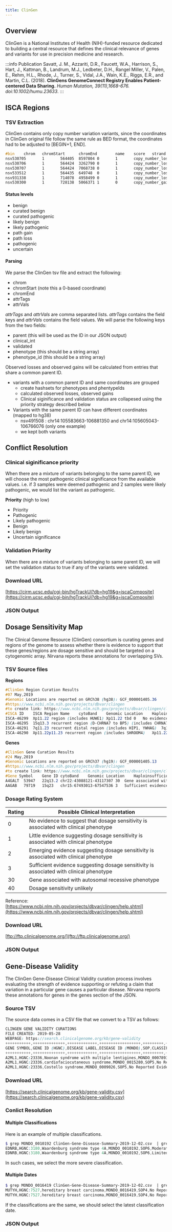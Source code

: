 ```yaml
---
title: ClinGen
---
```



## Overview

ClinGen is a National Institutes of Health (NIH)-funded resource dedicated to building a central resource that defines the clinical relevance of genes and variants for use in precision medicine and research.

:::info Publication
Savatt, J. M., Azzariti, D.R., Faucett, W.A., Harrison, S., Hart, J., Kattman, B., Landrum, M.J., Ledbeter, D.H., Rangel Miller, V., Palen, E., Rehm, H.L., Rhode, J., Turner, S., Vidal, J.A., Wain, K.E., Riggs, E.R., and Martin, C.L. (2018).  **ClinGens GenomeConnect Registry Enables Patient-centered Data Sharing.** *Human Mutation, 39(11),1668-676. doi:10.1002/humu.23633*.
:::

## ISCA Regions

### TSV Extraction
ClinGen contains only copy number variation variants, since the coordinates in ClinGen original file follow the same rule as BED format, the coordinates had to be adjusted to [BEGIN+1, END].

```scss
#bin    chrom   chromStart      chromEnd        name    score   strand  thickStart      thickEnd        attrCount       attrTags        attrVals
nsv530705       1       564405  8597804 0       1       copy_number_loss        pathogenic      False   Developmental delay AND/OR other significant developmental or morphological phenotypes
nsv530706       1       564424  3262790 0       1       copy_number_loss        pathogenic      False   Abnormal facial shape,Abnormality of cardiac morphology,Global developmental delay,Muscular hypotonia   HP:0001252,HP:0001263,HP:0001627,HP:0001999,MedGen:CN001147,MedGen:CN001157,MedGen:CN001482,MedGen:CN001810
nsv530707       1       564424  7068738 0       1       copy_number_loss        pathogenic      False   Abnormality of cardiac morphology,Cleft upper lip,Failure to thrive,Global developmental delay,Intrauterine growth retardation,Microcephaly,Short stature       HP:0000204,HP:0000252,HP:0001263,HP:0001508,HP:0001511,HP:0001627,HP:0004322,MedGen:C0349588,MedGen:C1845868,MedGen:C1853481,MedGen:C2364119,MedGen:CN000197,MedGen:CN001157,MedGen:CN001482
nsv533512       1       564435  649748  0       1       copy_number_loss        benign  False   Developmental delay AND/OR other significant developmental or morphological phenotypes
nsv931338       1       714078  4958499 0       1       copy_number_loss        pathogenic      False   Developmental delay AND/OR other significant developmental or morphological phenotypes
nsv530300       1       728138  5066371 1       0       copy_number_gain        pathogenic      False   Abnormality of cardiac morphology,Cleft palate,Global developmental delay       HP:0000175,HP:0001263,HP:0001627,MedGen:C2240378,MedGen:CN001157,MedGen:CN001482
```
#### Status levels
* benign
* curated benign
* curated pathogenic
* likely benign
* likely pathogenic
* path gain
* path loss
* pathogenic
* uncertain

#### Parsing
We parse the ClinGen tsv file and extract the following:
* chrom
* chromStart (note this a 0-based coordinate)
* chromEnd
* attrTags
* attrVals

*attrTags* and *attrVals* are comma separated lists. *attrTags* contains the field keys and *attrVals* contains the field values. We will parse the following keys from the two fields:
* parent (this will be used as the ID in our JSON output)
* clinical_int
* validated
* phenotype (this should be a string array)
* phenotype_id (this should be a string array)

Observed losses and observed gains will be calculated from entries that share a common parent ID.
* variants with a common parent ID and same coordinates are grouped
    * create hashsets for phenotypes and phentypeIds
    * calculated observed losses, observed gains
    * Clinical siginificance and validation status are collapesed using the priority strategy described below
* Variants with the same parent ID can have different coordinates (mapped to hg38)
    * nsv491508 : chr14:105583663-106881350 and chr14:105605043-106766076 (only one example)
    * we kept both variants

## Conflict Resolution
### Clinical siginificance priority
When there are a mixture of variants belonging to the same parent ID, we will choose the most pathogenic clinical significance from the available values. i.e. if 3 samples were deemed pathogenic and 2 samples were likely pathogenic, we would list the variant as pathogenic.

**Priority** (high to low)
* Priority
* Pathogenic
* Likely pathogenic
* Benign
* Likely benign
* Uncertain significance

### Validation Priority
When there are a mixture of variants belonging to same parent ID, we will set the validation status to true if any of the variants were validated.
### Download URL

[https://cirm.ucsc.edu/cgi-bin/hgTrackUi?db=hg19&g=iscaComposite](https://cirm.ucsc.edu/cgi-bin/hgTrackUi?db=hg19&g=iscaComposite)

### JSON Output

<CLINGENJSON />

## Dosage Sensitivity Map
The Clinical Genome Resource (ClinGen) consortium is curating genes and regions of the genome to assess whether there is evidence to support that these genes/regions are dosage sensitive and should be targeted on a cytogenomic array. Nirvana reports these annotations for overlapping SVs.

### TSV Source files
**Regions**
```scss
#ClinGen Region Curation Results
#07 May,2019
#Genomic Locations are reported on GRCh38 (hg38): GCF_000001405.36
#https://www.ncbi.nlm.nih.gov/projects/dbvar/clingen
#to create link: https://www.ncbi.nlm.nih.gov/projects/dbvar/clingen/clingen_region.cgi?id=key
#ISCA ID    ISCA Region Name    cytoBand    Genomic Location    Haploinsufficiency Score    Haploinsufficiency Description  Haploinsufficiency PMID1    Haploinsufficiency PMID2    Haploinsufficiency PMID3    Triplosensitivity Score Triplosensitivity Description   Triplosensitivity PMID1 Triplosensitivity PMID2 Triplosensitivity PMID3 Date Last Evaluated Loss phenotype OMIM ID  Triplosensitive phenotype OMIM ID
ISCA-46299  Xp11.22 region (includes HUWE1) Xp11.22 tbd 0   No evidence available               3   Sufficient evidence for dosage pathogenicity    22840365    20655035    26692240    2018-11-19
ISCA-46295  15q13.3 recurrent region (D-CHRNA7 to BP5) (includes CHRNA7 and OTUD7A) 15q13.3 chr15:31727418-32153204 3   Sufficient evidence for dosage pathogenicity    19898479    20236110    22775350    40  Dosage sensitivity unlikely 26968334    22420048        2018-05-10
ISCA-46291  7q11.23 recurrent distal region (includes HIP1, YWHAG)  7q11.23 chr7:75528718-76433859  2   Some evidence for dosage pathogenicity  21109226    16971481        1   Little evidence for dosage pathogenicity    21109226    27867344        2018-12-31
ISCA-46290  Xp11.22p11.23 recurrent region (includes SHROOM4)   Xp11.22-p11.23  chrX: 48447780-52444264 0   No evidence available               3   Sufficient evidence for dosage pathogenicity    19716111    21418194    25425167    2017-12-14      300801
```
**Genes**
```scss
#ClinGen Gene Curation Results
#24 May,2019
#Genomic Locations are reported on GRCh37 (hg19): GCF_000001405.13
#https://www.ncbi.nlm.nih.gov/projects/dbvar/clingen
#to create link: https://www.ncbi.nlm.nih.gov/projects/dbvar/clingen/clingen_gene.cgi?sym=Gene Symbol
#Gene Symbol    Gene ID cytoBand    Genomic Location    Haploinsufficiency Score    Haploinsufficiency Description  Haploinsufficiency PMID1    Haploinsufficiency PMID2    Haploinsufficiency PMID3    Triplosensitivity Score Triplosensitivity Description   Triplosensitivity PMID1 Triplosensitivity PMID2 Triplosensitivity PMID3 Date Last Evaluated Loss phenotype OMIM ID  Triplosensitive phenotype OMIM ID
A4GALT  53947   22q13.2 chr22:43088121-43117307 30  Gene associated with autosomal recessive phenotype              0   No evidence available               2014-12-11  111400
AAGAB   79719   15q23   chr15:67493013-67547536 3   Sufficient evidence for dosage pathogenicity    23064416    23000146        0   No evidence available               2013-02-28  148600
```

### Dosage Rating System

| Rating | Possible Clinical Interpretation                                                        |
|--------|-----------------------------------------------------------------------------------------|
| 0      | No evidence to suggest that dosage sensitivity is associated with clinical phenotype    |
| 1      | Little evidence suggesting dosage sensitivity is associated with clinical phenotype     |
| 2      | Emerging evidence suggesting dosage sensitivity is associated with clinical phenotype   |
| 3      | Sufficient evidence suggesting dosage sensitivity is associated with clinical phenotype |
| 30     | Gene associated with autosomal recessive phenotype                                      |
| 40     | Dosage sensitivity unlikely                                                             |

Reference: [https://www.ncbi.nlm.nih.gov/projects/dbvar/clingen/help.shtml](https://www.ncbi.nlm.nih.gov/projects/dbvar/clingen/help.shtml)

### Download URL
[ftp://ftp.clinicalgenome.org/](ftp://ftp.clinicalgenome.org/)

### JSON Output
<ClinGenDosageJson/>

## Gene-Disease Validity
The ClinGen Gene-Disease Clinical Validity curation process involves evaluating the strength of evidence supporting or refuting a claim that variation in a particular gene causes a particular disease. Nirvana reports these annotations for genes in the genes section of the JSON.

### Source TSV
The source data comes in a CSV file that we convert to a TSV as follows:
```scss
CLINGEN GENE VALIDITY CURATIONS
FILE CREATED: 2019-05-28
WEBPAGE: https://search.clinicalgenome.org/kb/gene-validity
+++++++++++,++++++++++++++,+++++++++++++,++++++++++++++++++,+++++++++,++++++++++++++,+++++++++++++,+++++++++++++++++++
GENE SYMBOL,GENE ID (HGNC),DISEASE LABEL,DISEASE ID (MONDO),SOP,CLASSIFICATION,ONLINE REPORT,CLASSIFICATION DATE
+++++++++++,++++++++++++++,+++++++++++++,++++++++++++++++++,+++++++++,++++++++++++++,+++++++++++++,+++++++++++++++++++
A2ML1,HGNC:23336,Noonan syndrome with multiple lentigines,MONDO_0007893,SOP5,No Reported Evidence,https://search.clinicalgenome.org/kb/gene-validity/59b87033-dd91-4f1e-aec1-c9b1f5124b16--2018-06-07T14:37:47,2018-06-07T14:37:47.175Z
A2ML1,HGNC:23336,cardiofaciocutaneous syndrome,MONDO_0015280,SOP5,No Reported Evidence,https://search.clinicalgenome.org/kb/gene-validity/fc3c41d8-8497-489b-a350-c9e30016bc6a--2018-06-07T14:31:03,2018-06-07T14:31:03.696Z
A2ML1,HGNC:23336,Costello syndrome,MONDO_0009026,SOP5,No Reported Evidence,https://search.clinicalgenome.org/kb/gene-validity/ea72ba8d-cf62-44bc-86be-da64e3848eba--2018-06-07T14:34:05,2018-06-07T14:34:05.324Z
```
### Download URL
[https://search.clinicalgenome.org/kb/gene-validity.csv](https://search.clinicalgenome.org/kb/gene-validity.csv)

### Conlict Resolution
#### Multiple Classifications
Here is an example of multiple classifications.
```scss
$ grep MONDO_0010192 ClinGen-Gene-Disease-Summary-2019-12-02.csv  | grep EDNRB
EDNRB,HGNC:3180,Waardenburg syndrome type 4A,MONDO_0010192,SOP6,Moderate,https://search.clinicalgenome.org/kb/gene-validity/d7abbd45-7915-437b-849b-dea876bfc2f5--2018-05-08T04:00:00,2018-05-08T04:00:00.000Z
EDNRB,HGNC:3180,Waardenburg syndrome type 4A,MONDO_0010192,SOP6,Limited,https://search.clinicalgenome.org/kb/gene-validity/73ee9727-60c1-40fd-830f-08c2b513d2ee--2018-05-08T04:00:00,2018-05-08T04:00:00.000Z
```
In such cases, we select the more severe classification.

#### Multiple Dates
```scss
$ grep MONDO_0016419 ClinGen-Gene-Disease-Summary-2019-12-02.csv  | grep MUTYH
MUTYH,HGNC:7527,hereditary breast carcinoma,MONDO_0016419,SOP4,No Reported Evidence,https://search.clinicalgenome.org/kb/gene-validity/9904,2017-05-24T00:00:00
MUTYH,HGNC:7527,hereditary breast carcinoma,MONDO_0016419,SOP4,No Reported Evidence,https://search.clinicalgenome.org/kb/gene-validity/9902,2017-05-25T00:00:00
```
If the classifications are the same, we should select the latest classification date.

### JSON Output
<ClinGenGeneValidity/>
